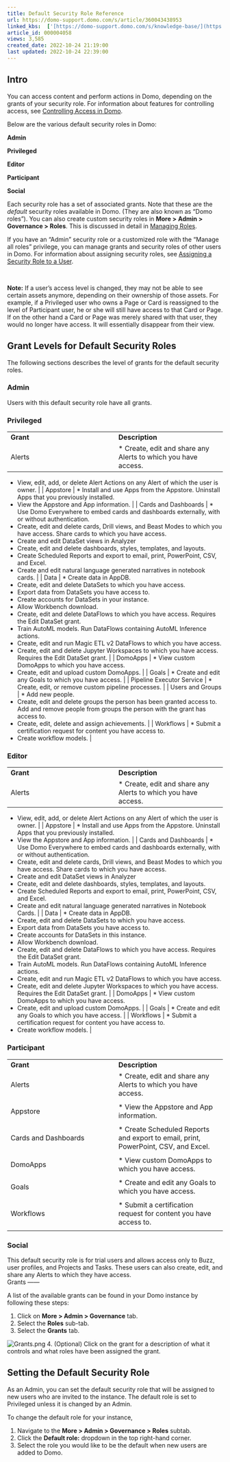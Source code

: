 ```yaml
---
title: Default Security Role Reference
url: https://domo-support.domo.com/s/article/360043438953
linked_kbs:  ['[https://domo-support.domo.com/s/knowledge-base/](https://domo-support.domo.com/s/knowledge-base/)', '[https://domo-support.domo.com/s/](https://domo-support.domo.com/s/)', '[https://domo-support.domo.com/s/topic/](https://domo-support.domo.com/s/topic/)', '[https://domo-support.domo.com/s/topic/0TO5w000000ZanMGAS](https://domo-support.domo.com/s/topic/0TO5w000000ZanMGAS)', '[https://domo-support.domo.com/s/article/360043438973](https://domo-support.domo.com/s/article/360043438973)', '[https://domo-support.domo.com/s/article/360042934354](https://domo-support.domo.com/s/article/360042934354)', '[https://domo-support.domo.com/s/article/360043438953](https://domo-support.domo.com/s/article/360043438953)', '[https://domo-support.domo.com/s/article/360043429933](https://domo-support.domo.com/s/article/360043429933)', '[https://domo-support.domo.com/s/article/360043429953](https://domo-support.domo.com/s/article/360043429953)', '[https://domo-support.domo.com/s/article/360042925494](https://domo-support.domo.com/s/article/360042925494)', '[https://domo-support.domo.com/s/article/360043429913](https://domo-support.domo.com/s/article/360043429913)', '[https://domo-support.domo.com/s/article/4408174643607](https://domo-support.domo.com/s/article/4408174643607)', '[https://domo-support.domo.com/s/login/](https://domo-support.domo.com/s/login/)']
article_id: 000004058
views: 3,585
created_date: 2022-10-24 21:19:00
last updated: 2022-10-24 22:39:00
---
```




Intro
-----


You can access content and perform actions in Domo, depending on the grants of your security role. For information about features for controlling access, see [Controlling Access in Domo](/s/topic/0TO5w000000ZanMGAS "Controlling Access in Domo").


Below are the various default security roles in Domo:


**Admin**


**Privileged**


**Editor**


**Participant**


**Social**


Each security role has a set of associated grants. Note that these are the *default* security roles available in Domo. (They are also known as "Domo roles"). You can also create custom security roles in **More >** **Admin > Governance > Roles**. This is discussed in detail in [Managing Roles](/s/article/360043438973 "Managing Roles"). 


If you have an "Admin" security role or a customized role with the "Manage all roles" privilege, you can manage grants and security roles of other users in Domo. For information about assigning security roles, see [Assigning a Security Role to a User](/s/article/360042934354 "Assigning a Security Role to a User").




 

**Note:** If a user's access level is changed, they may not be able to see certain assets anymore, depending on their ownership of those assets. For example, if a Privileged user who owns a Page or Card is reassigned to the level of Participant user, he or she will still have access to that Card or Page. If on the other hand a Card or Page was merely shared with that user, they would no longer have access. It will essentially disappear from their view.



Grant Levels for Default Security Roles
---------------------------------------


The following sections describes the level of grants for the default security roles.


### Admin


Users with this default security role have all grants.


### Privileged




|  |  |
| --- | --- |
| **Grant** | **Description** |
| Alerts | * Create, edit and share any Alerts to which you have access.
* View, edit, add, or delete Alert Actions on any Alert of which the user is owner.
 |
| Appstore | * Install and use Apps from the Appstore. Uninstall Apps that you previously installed.
* View the Appstore and App information.
 |
| Cards and Dashboards | * Use Domo Everywhere to embed cards and dashboards externally, with or without authentication.
* Create, edit and delete cards, Drill views, and Beast Modes to which you have access. Share cards to which you have access.
* Create and edit DataSet views in Analyzer
* Create, edit and delete dashboards, styles, templates, and layouts.
* Create Scheduled Reports and export to email, print, PowerPoint, CSV, and Excel.
* Create and edit natural language generated narratives in notebook cards.
 |
| Data | * Create data in AppDB.
* Create, edit and delete DataSets to which you have access.
* Export data from DataSets you have access to.
* Create accounts for DataSets in your instance.
* Allow Workbench download.
* Create, edit and delete DataFlows to which you have access. Requires the Edit DataSet grant.
* Train AutoML models. Run DataFlows containing AutoML Inference actions.
* Create, edit and run Magic ETL v2 DataFlows to which you have access.
* Create, edit and delete Jupyter Workspaces to which you have access. Requires the Edit DataSet grant.
 |
| DomoApps | * View custom DomoApps to which you have access.
* Create, edit and upload custom DomoApps.
 |
| Goals | * Create and edit any Goals to which you have access.
 |
| Pipeline Executor Service | * Create, edit, or remove custom pipeline processes.
 |
| Users and Groups | * Add new people.
* Create, edit and delete groups the person has been granted access to. Add and remove people from groups the person with the grant has access to.
* Create, edit, delete and assign achievements.
 |
| Workflows | * Submit a certification request for content you have access to.
* Create workflow models.
 |


### Editor




|  |  |
| --- | --- |
| **Grant** | **Description** |
| Alerts | * Create, edit and share any Alerts to which you have access.
* View, edit, add, or delete Alert Actions on any Alert of which the user is owner.
 |
| Appstore | * Install and use Apps from the Appstore. Uninstall Apps that you previously installed.
* View the Appstore and App information.
 |
| Cards and Dashboards | * Use Domo Everywhere to embed cards and dashboards externally, with or without authentication.
* Create, edit and delete cards, Drill views, and Beast Modes to which you have access. Share cards to which you have access.
* Create and edit DataSet views in Analyzer
* Create, edit and delete dashboards, styles, templates, and layouts.
* Create Scheduled Reports and export to email, print, PowerPoint, CSV, and Excel.
* Create and edit natural language generated narratives in Notebook Cards.
 |
| Data | * Create data in AppDB.
* Create, edit and delete DataSets to which you have access.
* Export data from DataSets you have access to.
* Create accounts for DataSets in this instance.
* Allow Workbench download.
* Create, edit and delete DataFlows to which you have access. Requires the Edit DataSet grant.
* Train AutoML models. Run DataFlows containing AutoML Inference actions.
* Create, edit and run Magic ETL v2 DataFlows to which you have access.
* Create, edit and delete Jupyter Workspaces to which you have access. Requires the Edit DataSet grant.
 |
| DomoApps | * View custom DomoApps to which you have access.
* Create, edit and upload custom DomoApps.
 |
| Goals | * Create and edit any Goals to which you have access.
 |
| Workflows | * Submit a certification request for content you have access to.
* Create workflow models.
 |


### Participant




|  |  |
| --- | --- |
| **Grant** | **Description** |
| Alerts | * Create, edit and share any Alerts to which you have access.
 |
| Appstore | * View the Appstore and App information.
 |
| Cards and Dashboards | * Create Scheduled Reports and export to email, print, PowerPoint, CSV, and Excel.
 |
| DomoApps | * View custom DomoApps to which you have access.
 |
| Goals | * Create and edit any Goals to which you have access.
 |
| Workflows | * Submit a certification request for content you have access to.
 |


### Social


This default security role is for trial users and allows access only to Buzz, user profiles, and Projects and Tasks. These users can also create, edit, and share any Alerts to which they have access.  
​​​​
Grants
------


A list of the available grants can be found in your Domo instance by following these steps:


1. Click on **More > Admin > Governance** tab.
2. Select the **Roles** sub-tab.
3. Select the **Grants** tab.  
   
 ![Grants.png](Grants.png)
4. (Optional) Click on the grant for a description of what it controls and what roles have been assigned the grant.


Setting the Default Security Role
---------------------------------


As an Admin, you can set the default security role that will be assigned to new users who are invited to the instance. The default role is set to Privileged unless it is changed by an Admin.


To change the default role for your instance,


1. Navigate to the **More > Admin > Governance > Roles** subtab.
2. Click the **Default role:** dropdown in the top right-hand corner.
3. Select the role you would like to be the default when new users are added to Domo.
